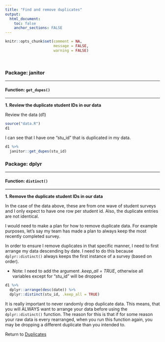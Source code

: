 ```yaml
---
title: "Find and remove duplicates"
output: 
  html_document:
    toc: false
    anchor_sections: FALSE
---
```


```r
knitr::opts_chunk$set(comment = NA,
                      message = FALSE,
                      warning = FALSE)
```

<br>

### Package: janitor

---

#### Function: `get_dupes()`

---

**1\. Review the duplicate student IDs in our data**

Review the data (d1)

```r

source("data.R")
d1

```

I can see that I have one "stu_id" that is duplicated in my data. 

```r

d1 %>% 
  janitor::get_dupes(stu_id)

```


### Package: dplyr

---

#### Function: `distinct()`

---

**1\. Remove the duplicate student IDs in our data**

In the case of the data above, these are from one wave of student surveys and I only expect to have one row per student id. Also, the duplicate entries are not identical.

I would need to make a plan for how to remove duplicate data. For example purposes, let's say my team has made a plan to always keep the most recently completed survey.

In order to ensure I remove duplicates in that specific manner, I need to first arrange my data descending by date. I need to do this because `dplyr::distinct()` always keeps the first instance of a survey (based on order).

* Note: I need to add the argument *.keep_all = TRUE*, otherwise all variables except for "stu_id" will be dropped

```r

d1 %>%
  dplyr::arrange(desc(date)) %>%
  dplyr::distinct(stu_id, .keep_all = TRUE)

```

It is really important to never randomly drop duplicate data. This means, that you will ALWAYS want to arrange your data before using the `dplyr::distinct()` function. The reason for this is that if for some reason your raw data is every rearranged, when you run this function again, you may be dropping a different duplicate than you intended to.


Return to [Duplicates](https://github.com/Cghlewis/data-wrangling-functions/wiki/Duplicates)
